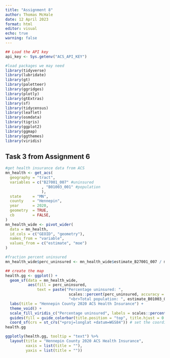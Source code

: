 ```yaml
---
title: "Assignment 8"
author: Thomas McHale
date: 12 April 2023
format: html
editor: visual
echo: true
warning: false
---
```


```r

## Load the API key
api_key <- Sys.getenv("ACS_API_KEY")

#load packages we may need
library(tidyverse)
library(lubridate)
library(gt)
library(paletteer)
library(ggridges)
library(plotly)
library(gtExtras)
library(sf)
library(tidycensus)
library(leaflet)
library(osmdata)
library(tigris)
library(ggplot2)
library(ggmap)
library(ggthemes)
library(viridis)

```

## Task 3 from Assignment 6

```r

#get health insurance data from ACS
mn_health <- get_acs(
  geography = "tract",
  variables = c("B27001_007" #uninsured
                , "B01003_001" #population
                ),
  state     = "MN",
  county    = "Hennepin",
  year      = 2020,
  geometry  = TRUE,
  cb        = FALSE,
)
mn_health_wide <- pivot_wider(
  data = mn_health,
  id_cols = c("GEOID", "geometry"),
  names_from = "variable",
  values_from = c("estimate", "moe")
)

#fraction percent uninsured
mn_health_wide$perc_uninsured <- mn_health_wide$estimate_B27001_007 / mn_health_wide$estimate_B01003_001

## create the map
health.gg <- ggplot() + 
  geom_sf(data = mn_health_wide, 
          aes(fill = perc_uninsured,
              text = paste("Percentage uninsured: ", 
                            scales::percent(perc_uninsured, accuracy = 0.1), 
                            "<br>Total population: ", estimate_B01003_001))) + 
  labs(title = "Hennepin County 2020 ACS Health Insurance") + 
  theme_void() + 
  scale_fill_viridis_c("Percentage uninsured", labels = scales::percent_format(accuracy = 1)) + 
  guides(fill = guide_colorbar(title.position = "top", title.hjust = 0.5)) +
  coord_sf(crs = st_crs("+proj=longlat +datum=WGS84")) # set the coordinate reference system to avoid warning
health.gg

ggplotly(health.gg, tooltip = "text") %>%
  layout(title = "Hennepin County 2020 ACS Health Insurance",
         xaxis = list(title = ""),
         yaxis = list(title = ""))
```
